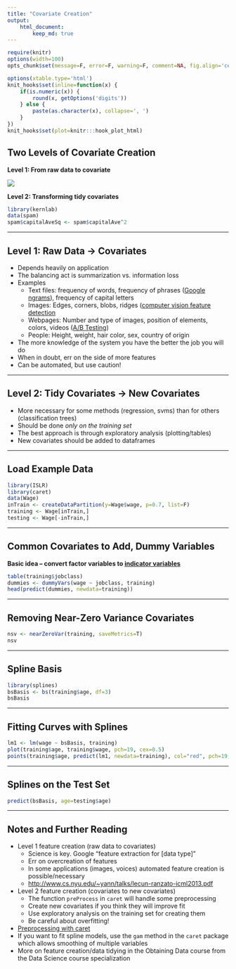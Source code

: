 ```yaml
---
title: "Covariate Creation"
output:
    html_document:
        keep_md: true
---
```


```r
require(knitr)
options(width=100)
opts_chunk$set(message=F, error=F, warning=F, comment=NA, fig.align='center', dpi=100, tidy=F, cache.path='.cache/', fig.path='fig/')

options(xtable.type='html')
knit_hooks$set(inline=function(x) {
    if(is.numeric(x)) {
        round(x, getOptions('digits'))
    } else {
        paste(as.character(x), collapse=', ')
    }
})
knit_hooks$set(plot=knitr:::hook_plot_html)
```

## Two Levels of Covariate Creation

**Level 1: From raw data to covariate**

![](covariate1.JPG)

**Level 2: Transforming tidy covariates**

```r
library(kernlab)
data(spam)
spam$capitalAveSq <- spam$capitalAve^2
```

---

## Level 1: Raw Data -> Covariates

- Depends heavily on application
- The balancing act is summarization vs. information loss
- Examples
    - Text files: frequency of words, frequency of phrases ([Google ngrams](https://books.google.com/ngrams)), frequency of capital letters
    - Images: Edges, corners, blobs, ridges ([computer vision feature detection](https://en.wikipedia.org/wiki/Feature_detection_(computer_vision))
    - Webpages: Number and type of images, position of elements, colors, videos ([A/B Testing](https://en.wikipedia.org/wiki/A/B_testing))
    - People: Height, weight, hair color, sex, country of origin
- The more knowledge of the system you have the better the job you will do
- When in doubt, err on the side of more features
- Can be automated, but use caution!

---

## Level 2: Tidy Covariates -> New Covariates

- More necessary for some methods (regression, svms) than for others (classification trees)
- Should be done _only on the training set_
- The best approach is through exploratory analysis (plotting/tables)
- New covariates should be added to dataframes

---

## Load Example Data

```r
library(ISLR)
library(caret)
data(Wage)
inTrain <- createDataPartition(y=Wage$wage, p=0.7, list=F)
training <- Wage[inTrain,]
testing <- Wage[-inTrain,]
```

---

## Common Covariates to Add, Dummy Variables

**Basic idea -- convert factor variables to [indicator variables](https://en.wikipedia.org/wiki/Dummy_variable_(statistics))**

```r
table(training$jobclass)
dummies <- dummyVars(wage ~ jobclass, training)
head(predict(dummies, newdata=training))
```

---

## Removing Near-Zero Variance Covariates

```r
nsv <- nearZeroVar(training, saveMetrics=T)
nsv
```

---

## Spline Basis

```r
library(splines)
bsBasis <- bs(training$age, df=3)
bsBasis
```

---

## Fitting Curves with Splines

```r
lm1 <- lm(wage ~ bsBasis, training)
plot(training$age, training$wage, pch=19, cex=0.5)
points(training$age, predict(lm1, newdata=training), col="red", pch=19, cex=0.5)
```

---

## Splines on the Test Set

```r
predict(bsBasis, age=testing$age)
```

---

## Notes and Further Reading

- Level 1 feature creation (raw data to covariates)
    - Science is key. Google "feature extraction for [data type]"
    - Err on overcreation of features
    - In some applications (images, voices) automated feature creation is possible/necessary
    - [http://www.cs.nyu.edu/~yann/talks/lecun-ranzato-icml2013.pdf](http://www.cs.nyu.edu/~yann/talks/lecun-ranzato-icml2013.pdf)
- Level 2 feature creation (covariates to new covariates)
    - The function `preProcess` in `caret` will handle some preprocessing
    - Create new covariates if you think they will improve fit
    - Use exploratory analysis on the training set for creating them
    - Be careful about overfitting!
- [Preprocessing with caret](https://topepo.github.io/caret/preprocess.html)
- If you want to fit spline models, use the `gam` method in the `caret` package which allows smoothing of multiple variables
- More on feature creation/data tidying in the Obtaining Data course from the Data Science course specialization